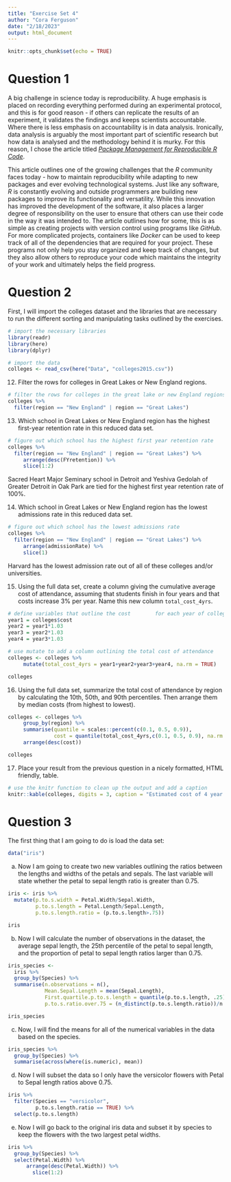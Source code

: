 ```yaml
---
title: "Exercise Set 4"
author: "Cora Ferguson"
date: "2/18/2023"
output: html_document
---
```


```r
knitr::opts_chunk$set(echo = TRUE)
```

# Question 1
A big challenge in science today is reproducibility.  A huge emphasis is placed on recording everything performed during an experimental protocol, and this is for good reason - if others can replicate the results of an experiment, it validates the findings and keeps scientists accountable.  Where there is less emphasis on accountability is in data analysis.  Ironically, data analysis is arguably the most important part of scientific research but how data is analysed and the methodology behind it is murky.  For this reason, I chose the article titled [*Package Management for Reproducible R Code*](https://www.r-bloggers.com/2018/01/package-management-for-reproducible-r-code/){target="_blank"}.

This article outlines one of the growing challenges that the *R* community faces today - how to maintain reproducibility while adapting to new packages and ever evolving technological systems.  Just like any software, *R* is constantly evolving and outside programmers are building new packages to improve its functionality and versatility.  While this innovation has improved the development of the software, it also places a larger degree of responsibility on the user to ensure that others can use their code in the way it was intended to.  The article outlines how for some, this is as simple as creating projects with version control using programs like *GitHub*.  For more complicated projects, containers like *Docker* can be used to keep track of all of the dependencies that are required for your project.  These programs not only help you stay organized and keep track of changes, but they also allow others to reproduce your code which maintains the integrity of your work and ultimately helps the field progress. 

# Question 2
First, I will import the colleges dataset and the libraries that are necessary to run the different sorting and manipulating tasks outlined by the exercises.

```r
# import the necessary libraries
library(readr)
library(here)
library(dplyr)

# import the data
colleges <- read_csv(here("Data", "colleges2015.csv"))
```

12. Filter the rows for colleges in Great Lakes or New England regions.
```r
# filter the rows for colleges in the great lake or new England regions
colleges %>%
  filter(region == "New England" | region == "Great Lakes")
```

13. Which school in Great Lakes or New England region has the highest first-year retention rate in this reduced data set.
```r
# figure out which school has the highest first year retention rate
colleges %>%
  filter(region == "New England" | region == "Great Lakes") %>% 
     arrange(desc(FYretention)) %>%
     slice(1:2)
```
Sacred Heart Major Seminary school in Detroit and Yeshiva Gedolah of Greater Detroit in Oak Park are tied for the highest first year retention rate of 100%.

14. Which school in Great Lakes or New England region has the lowest admissions rate in this reduced data set.
```r
# figure out which school has the lowest admissions rate
colleges %>%
  filter(region == "New England" | region == "Great Lakes") %>% 
     arrange(admissionRate) %>% 
     slice(1)
```
Harvard has the lowest admission rate out of all of these colleges and/or universities. 

15. Using the full data set, create a column giving the cumulative average cost of attendance, assuming that students finish in four years and that costs increase 3% per year. Name this new column `total_cost_4yrs`.

```r
# define variables that outline the cost        for each year of college
year1 = colleges$cost
year2 = year1*1.03
year3 = year2*1.03
year4 = year3*1.03

# use mutate to add a column outlining the total cost of attendance
colleges <- colleges %>%
     mutate(total_cost_4yrs = year1+year2+year3+year4, na.rm = TRUE)

colleges
```

16. Using the full data set, summarize the total cost of attendance by region by calculating the 10th, 50th, and 90th percentiles. Then arrange them by median costs (from highest to lowest).
```r
colleges <- colleges %>%
     group_by(region) %>%
     summarise(quantile = scales::percent(c(0.1, 0.5, 0.9)),
               cost = quantile(total_cost_4yrs,c(0.1, 0.5, 0.9), na.rm = TRUE)) %>%
     arrange(desc(cost))

colleges
```

17. Place your result from the previous question in a nicely formatted, HTML friendly, table.
```r
# use the knitr function to clean up the output and add a caption
knitr::kable(colleges, digits = 3, caption = "Estimated cost of 4 year Universities from 2015 to 2019 organized by region.")
```

# Question 3
The first thing that I am going to do is load the data set:
```r
data("iris")
```

a. Now I am going to create two new variables outlining the ratios between the lengths and widths of the petals and sepals.  The last variable will state whether the petal to sepal length ratio is greater than 0.75.
```r
iris <- iris %>% 
  mutate(p.to.s.width = Petal.Width/Sepal.Width,
         p.to.s.length = Petal.Length/Sepal.Length,
         p.to.s.length.ratio = (p.to.s.length>.75))

iris
```

b. Now I will calculate the number of observations in the dataset, the average sepal length, the 25th percentile of the petal to sepal length, and the proportion of petal to sepal length ratios larger than 0.75.
```r
iris_species <-
  iris %>%
  group_by(Species) %>%
  summarise(n.observations = n(),
            Mean.Sepal.Length = mean(Sepal.Length),
            First.quartile.p.to.s.length = quantile(p.to.s.length, .25),
            p.to.s.ratio.over.75 = (n_distinct(p.to.s.length.ratio))/n.observations)

iris_species
```

c. Now, I will find the means for all of the numerical variables in the data based on the species.
```r
iris_species %>%
  group_by(Species) %>%
  summarise(across(where(is.numeric), mean))
```

d. Now I will subset the data so I only have the versicolor flowers with Petal to Sepal length ratios above 0.75.  
```r
iris %>%
  filter(Species == "versicolor", 
         p.to.s.length.ratio == TRUE) %>%
  select(p.to.s.length)
```
e. Now I will go back to the original iris data and subset it by species to keep the flowers with the two largest petal widths.
```r
iris %>%
  group_by(Species) %>%
  select(Petal.Width) %>%
      arrange(desc(Petal.Width)) %>%
        slice(1:2)
  
```

